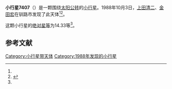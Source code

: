 {{Infobox planet
| bgcolour = #FFFFC0
| name = 7407
| symbol = 
| image = 
| caption = 
| discovery = yes
| discovery_ref = 
| discoverer = [[上田清二|上田清二]]、[[金田宏|金田宏]]
| discovery_site = [[钏路市|钏路市]] 
| discovered = 1988年10月3日
| designations = yes
| mp_name = 
| named_after = 
| alt_names = 1988 TL/ 1982 BP14
| mp_category = [[主带小行星|主带小行星]]
| orbit_ref = <ref name="a">{{Cite web|title=7407|url=https://ssd.jpl.nasa.gov/sbdb.cgi?sstr=7407|access-date=2021-09-19|work=JPL Small-Body Database Browser|publisher=[[美国国家航空航天局|NASA]] [[喷气推进实验室|Jet Propulsion Laboratory]]|archive-date=2021-08-16|archive-url=https://web.archive.org/web/20210816070021/https://ssd.jpl.nasa.gov/sbdb.cgi?sstr=7407|dead-url=no}}</ref>
| epoch = 2456400.5 (2013年4月18日更新)
| aphelion = {{convert|2.836895732791445|AU|km|3|abbr=on|lk=out}}
| perihelion = {{convert|2.001613261772873|AU|km|3|abbr=on}}
| semimajor = {{convert|2.419254497282159|AU|km|3|abbr=on}}
| eccentricity = 0.172632204
| period = 1374.424102 [[日|日]]<br />3.76[[儒略年|儒略年]]
| avg_speed = 
| inclination = 1.521146878285755
| asc_node = 296.8189213510602
| mean_anomaly = 
| arg_peri = 141.4219315409787
| satellites = 
| physical_characteristics = yes
| dimensions = 
| mass = 
| density = 
| surface_grav = 
| escape_velocity = 
| sidereal_day = 
| axial_tilt = 
| pole_ecliptic_lat = 
| pole_ecliptic_lon = 
| albedo = 
| temperatures= 
| temp_name1 = 
| mean_temp_1 = 
| max_temp_1 = 
| temp_name2 = 
| max_temp_2 = 
| spectral_type = 
| abs_magnitude = 14.33
}}

'''小行星7407'''（{{lang-en|7407}}）是一颗围绕[[太阳|太阳]][[公转|公转]]的[[小行星|小行星]]。1988年10月3日，[[上田清二|上田清二]]、[[金田宏|金田宏]]在钏路市发现了此天体<ref name="a" /><ref>{{cite news|title=小行星列表|url=http://cfa-www.harvard.edu/iau/lists/NumberedMPs.txt|accessdate=2013-07-08|newspaper=哈佛大学|archive-date=2008-05-17|archive-url=https://web.archive.org/web/20080517010638/http://cfa-www.harvard.edu/iau/lists/NumberedMPs.txt|dead-url=no}}</ref>。

这颗小行星的[[绝对星等|绝对星等]]为14.33等<ref name="a" />。

==参考文献==
{{reflist}}
{{Minor Planet Number|[[小行星7406|小行星7406]]|[[小行星7408|小行星7408]]}}
{{小天體}}
{{asteroid-stub}}
[[Category:小行星带天体|Category:小行星带天体]]
[[Category:1988年发现的小行星|Category:1988年发现的小行星]]